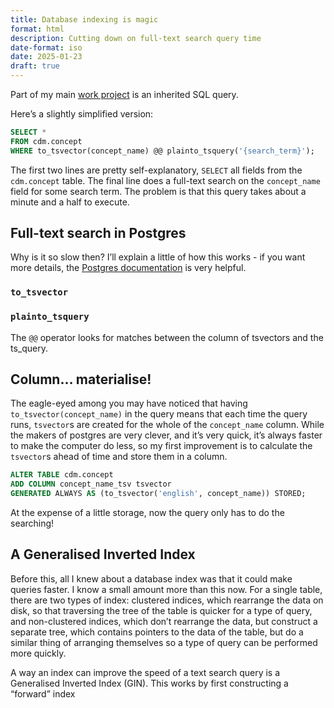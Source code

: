 ```yaml
---
title: Database indexing is magic
format: html
description: Cutting down on full-text search query time
date-format: iso
date: 2025-01-23
draft: true
---
```

Part of my main [work project](https://github.com/Health-Informatics-UoN/lettuce) is an inherited SQL query.

Here's a slightly simplified version:

```sql
SELECT *
FROM cdm.concept
WHERE to_tsvector(concept_name) @@ plainto_tsquery('{search_term}');
```

The first two lines are pretty self-explanatory, `SELECT` all fields from the `cdm.concept` table.
The final line does a full-text search on the `concept_name` field for some search term.
The problem is that this query takes about a minute and a half to execute.

## Full-text search in Postgres
Why is it so slow then?
I'll explain a little of how this works - if you want more details, the [Postgres documentation](https://www.postgresql.org/docs/current/textsearch.html) is very helpful.

### `to_tsvector`


### `plainto_tsquery`



The `@@` operator looks for matches between the column of tsvectors and the ts_query.

## Column... materialise!
The eagle-eyed among you may have noticed that having `to_tsvector(concept_name)` in the query means that each time the query runs, `tsvector`s are created for the whole of the `concept_name` column.
While the makers of postgres are very clever, and it's very quick, it's always faster to make the computer do less, so my first improvement is to calculate the `tsvector`s ahead of time and store them in a column.

```sql 
ALTER TABLE cdm.concept 
ADD COLUMN concept_name_tsv tsvector
GENERATED ALWAYS AS (to_tsvector('english', concept_name)) STORED;
```

At the expense of a little storage, now the query only has to do the searching!

## A Generalised Inverted Index
Before this, all I knew about a database index was that it could make queries faster.
I know a small amount more than this now.
For a single table, there are two types of index: clustered indices, which rearrange the data on disk, so that traversing the tree of the table is quicker for a type of query, and non-clustered indices, which don't rearrange the data, but construct a separate tree, which contains pointers to the data of the table, but do a similar thing of arranging themselves so a type of query can be performed more quickly.

A way an index can improve the speed of a text search query is a Generalised Inverted Index (GIN).
This works by first constructing a "forward" index
